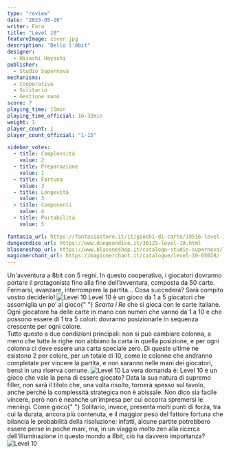 ```yaml
---
type: "review"
date: "2023-05-26"
writer: Fora
title: "Level 10"
featureImage: cover.jpg
description: "Bello l'8bit"
designer:
  - Hisashi Hayashi
publisher:
  - Studio Supernova
mechanisms:
  - Cooperativo
  - Solitario
  - Gestione mano
score: 7
playing_time: 15min
playing_time_official: 16-32min
weight: 1
player_count: 1
player_count_official: "1-15"

sidebar_votes:
  - title: Complessità
    value: 2
  - title: Preparazione
    value: 1
  - title: Fortuna
    value: 3
  - title: Longevità
    value: 3
  - title: Componenti
    value: 4
  - title: Portabilità
    value: 5

fantasia_url: https://fantasiastore.it/it/giochi-di-carte/19516-level-10.html
dungeondice_url: https://www.dungeondice.it/30125-level-10.html
blasoneshop_url: https://www.blasoneshop.it/catalogo-studio-supernova/level-10-91-3165
magicmerchant_url: https://magicmerchant.it/catalogue/level-10-65028/
---
```


<Setting>
  Un'avventura a 8bit con 5 regni. In questo cooperativo, i giocatori dovranno
  portare il protagonista fino alla fine dell’avventura, composta da 50 carte.
  Fermarsi, avanzare, interrompere la partita... Cosa succederà? Sarà compito
  vostro deciderlo!
</Setting>

<img src="./game1.jpg" alt="Level 10" />

<Rules>
  Level 10 è un gioco da 1 a 5 giocatori che assomiglia un po’ al gioco{" "}
  <em>Scarta i Re</em> che si gioca con le carte italiane. Ogni giocatore ha
  delle carte in mano con numeri che vanno da 1 a 10 e che possono essere di 1
  tra 5 colori: dovranno posizionarle in sequenza crescente per ogni colore.
  <br />
  Tutto questo a due condizioni principali: non si può cambiare colonna, a meno
  che tutte le righe non abbiano la carta in quella posizione, e per ogni
  colonna ci deve essere una carta speciale zero. Di queste ultime ne esistono 2
  per colore, per un totale di 10, come le colonne che andranno completate per
  vincere la partita, e non saranno nelle mani dei giocatori, bensì in una
  riserva comune.
</Rules>

<img src="./game2.jpg" alt="Level 10" />

<Feedback>
  La vera domanda è: Level 10 è un gioco che vale la pena di essere giocato?
  Data la sua natura di supremo filler, non sarà il titolo che, una volta
  risolto, tornerà spesso sul tavolo, anche perché la complessità strategica non
  è abissale. Non dico sia facile vincere, però non è neanche un’impresa per cui
  occorra spremersi le meningi. Come gioco{" "}
  <Link to="/mechanism/solitario">Solitario</Link>, invece, presenta molti punti
  di forza, tra cui la durata, ancora più contenuta, e il maggior peso del
  fattore fortuna che bilancia le probabilità della risoluzione: infatti, alcune
  partite potrebbero essere perse in poche mani, ma, in un viaggio molto zen
  alla ricerca dell'illuminazione in questo mondo a 8bit, ciò ha davvero
  importanza?
</Feedback>

<img src="./game3.jpg" alt="Level 10" />
